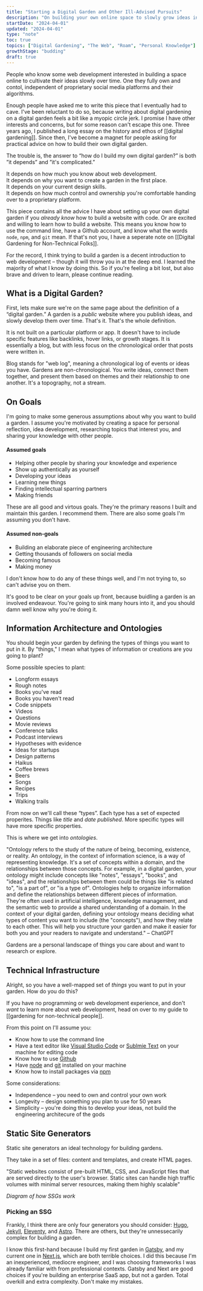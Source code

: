```yaml
---
title: "Starting a Digital Garden and Other Ill-Advised Pursuits"
description: "On building your own online space to slowly grow ideas in"
startDate: "2024-04-01"
updated: "2024-04-01"
type: "note"
toc: true
topics: ["Digital Gardening", "The Web", "Roam", "Personal Knowledge"]
growthStage: "budding"
draft: true
---
```



<AssumedAudience>

People who know some web development interested in building a space online to cultivate their ideas slowly over time. One they fully own and contol, independent of proprietary social media platforms and their algorithms.

</AssumedAudience>

<Spacer size="small" />

<IntroParagraph>Enough people have asked me to write this piece that I eventually had to cave.<Footnote idName={1} isClosed> I've been reluctant to do so, because writing about digital gardening on a digital garden feels a bit like a myopic circle jerk. I promise I have other interests and concerns, but for some reason can't escape this one.</Footnote> Three years ago, I published a long essay on the history and ethos of [[digital gardening]]. Since then, I've become a magnet for people asking for practical advice on how to build their own digital garden.</IntroParagraph>

The trouble is, the answer to “how do I build my own digital garden?” is both ”it depends” and ”it's complicated.”

It depends on how much you know about web development.  
It depends on why you want to create a garden in the first place.  
It depends on your current design skills.  
It depends on how much control and ownership you're comfortable handing over to a proprietary platform.

This piece contains all the advice I have about setting up your own digital garden if you _already know_ how to build a website with code. Or are excited and willing to learn how to build a website. This means you know how to use the command line, have a Github account, and know what the words `node`, `npm`, and `git` mean. If that's not you, I have a seperate note on [[Digital Gardening for Non-Technical Folks]].

For the record, I think trying to build a garden is a decent introduction to web development – though it will throw you in at the deep end. I learned the majority of what I know by doing this. So if you're feeling a bit lost, but also brave and driven to learn, please continue reading.

## What is a Digital Garden?

First, lets make sure we're on the same page about the definition of a “digital garden.” A garden is a _public_ website where you publish ideas, and slowly develop them over time. That's it. That's the whole definition.

It is not built on a particular platform or app. It doesn't have to include specific features like backlinks, hover links, or growth stages. It is essentially a blog, but with less focus on the chronological order that posts were written in.

Blog stands for "web log", meaning a chronological log of events or ideas you have. Gardens are non-chronological. You write ideas, connect them together, and present them based on themes and their relationship to one another. It's a topography, not a stream.

## On Goals

I'm going to make some generous assumptions about why you want to build a garden. I assume you're motivated by creating a space for personal reflection, idea development, researching topics that interest you, and sharing your knowledge with other people.

#### Assumed goals

- Helping other people by sharing your knowledge and experience
- Show up authentically as yourself
- Developing your ideas
- Learning new things
- Finding intellectual sparring partners
- Making friends

These are all good and virtous goals. They're the primary reasons I built and maintain this garden. I recommend them. There are also some goals I'm assuming you don't have.

#### Assumed non-goals

- Building an elaborate piece of engineering architecture
- Getting thousands of followers on social media
- Becoming famous
- Making money

I don't know how to do any of these things well, and I'm not trying to, so can't advise you on them.

It's good to be clear on your goals up front, because buidling a garden is an involved endeavour. You're going to sink many hours into it, and you should damn well know why you're doing it.

## Information Architecture and Ontologies

You should begin your garden by defining the types of things you want to put in it. By "things," I mean what types of information or creations are you going to plant?

Some possible species to plant:

- Longform essays
- Rough notes
- Books you've read
- Books you haven't read
- Code snippets
- Videos
- Questions
- Movie reviews
- Conference talks
- Podcast interviews
- Hypotheses with evidence
- Ideas for startups
- Design patterns
- Haikus
- Coffee brews
- Beers
- Songs
- Recipes
- Trips
- Walking trails

From now on we'll call these “types”. Each type has a set of expected properites. Things like _title_ and _date published_. More specific types will have more specific properties.

This is where we get into _ontologies_.

"Ontology refers to the study of the nature of being, becoming, existence, or reality. An ontology, in the context of information science, is a way of representing knowledge. It's a set of concepts within a domain, and the relationships between those concepts. For example, in a digital garden, your ontology might include concepts like "notes", "essays", "books", and "ideas", and the relationships between them could be things like "is related to", "is a part of", or "is a type of". Ontologies help to organize information and define the relationships between different pieces of information. They're often used in artificial intelligence, knowledge management, and the semantic web to provide a shared understanding of a domain. In the context of your digital garden, defining your ontology means deciding what types of content you want to include (the "concepts"), and how they relate to each other. This will help you structure your garden and make it easier for both you and your readers to navigate and understand." – ChatGPT

Gardens are a personal landscape of things you care about and want to research or explore.

## Technical Infrastructure

Alright, so you have a well-mapped set of _things_ you want to put in your garden. How do you do this?

If you have no programming or web development experience, and don't _want_ to learn more about web development, head on over to my guide to [[gardening for non-technical people]].

From this point on I'll assume you:

- Know how to use the command line
- Have a text editor like [Visual Studio Code](https://code.visualstudio.com/) or [Sublmie Text](https://www.sublimetext.com/) on your machine for editing code
- Know how to use [Github](https://github.com/)
- Have [node](https://nodejs.org/en) and [git](https://git-scm.com/) installed on your machine
- Know how to install packages via [npm](https://www.npmjs.com/)

Some considerations:

- Independence – you need to own and control your own work
- Longevity – design something you plan to use for 50 years
- Simplicity – you're doing this to develop your ideas, not build the engineering architecure of the gods

## Static Site Generators

Static site generators an ideal technology for building gardens.

They take in a set of files: content and templates, and create HTML pages.

"Static websites consist of pre-built HTML, CSS, and JavaScript files that are served directly to the user's browser. Static sites can handle high traffic volumes with minimal server resources, making them highly scalable"

_Diagram of how SSGs work_

### Picking an SSG

Frankly, I think there are only four generators you should consider: [Hugo](#), [Jekyll](#), [Eleventy](#), and [Astro](#). There are others, but they're unnessecarily complex for building a garden.

I know this first-hand because I build my first garden in [Gatsby](#), and my current one in [Next.js](#), which are both terrible choices. I did this because I'm an inexperienced, mediocre engineer, and I was choosing frameworks I was already familiar with from professional contexts. Gatsby and Next are good choices if you're building an enterprise SaaS app, but not a garden. Total overkill and extra complexity. Don't make my mistakes.
